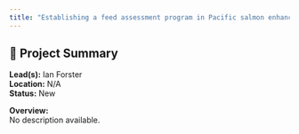 ```yaml
---
title: "Establishing a feed assessment program in Pacific salmon enhancement hatcheries"
---
```


## 🧬 Project Summary

**Lead(s):** Ian Forster  
**Location:** N/A  
**Status:** New  

**Overview:**  
No description available.